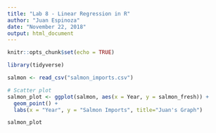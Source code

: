 ```yaml
---
title: "Lab 8 - Linear Regression in R"
author: "Juan Espinoza"
date: "November 22, 2018"
output: html_document
---
```


```r
knitr::opts_chunk$set(echo = TRUE)
```

```r
library(tidyverse)

salmon <- read_csv("salmon_imports.csv")
```

```r
# Scatter plot
salmon_plot <- ggplot(salmon, aes(x = Year, y = salmon_fresh)) +
  geom_point() +
  labs(x = "Year", y = "Salmon Imports", title="Juan's Graph")

salmon_plot
```

